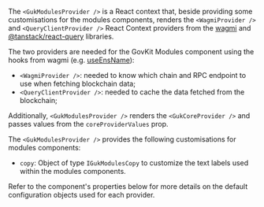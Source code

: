 
<Meta title="Modules/Components/GukModulesProvider" />

<Title>GukModulesProvider</Title>

The `<GukModulesProvider />` is a React context that, beside providing some customisations for the modules components,
renders the `<WagmiProvider />` and `<QueryClientProvider />` React Context providers from the
[wagmi](https://wagmi.sh/) and [@tanstack/react-query](https://tanstack.com/query) libraries.

The two providers are needed for the GovKit Modules component using the hooks from wagmi (e.g.
[useEnsName](https://wagmi.sh/react/api/hooks/useEnsName)):

- `<WagmiProvider />`: needed to know which chain and RPC endpoint to use when fetching blockchain data;
- `<QueryClientProvider />`: needed to cache the data fetched from the blockchain;

Additionally, `<GukModulesProvider />` renders the `<GukCoreProvider />` and passes values from the `coreProviderValues`
prop.

The `<GukModulesProvider />` provides the following customisations for modules components:

- `copy`: Object of type `IGukModulesCopy` to customize the text labels used within the modules components.

Refer to the component's properties below for more details on the default configuration objects used for each provider.

<ArgTypes of={GukModulesProvider} />
